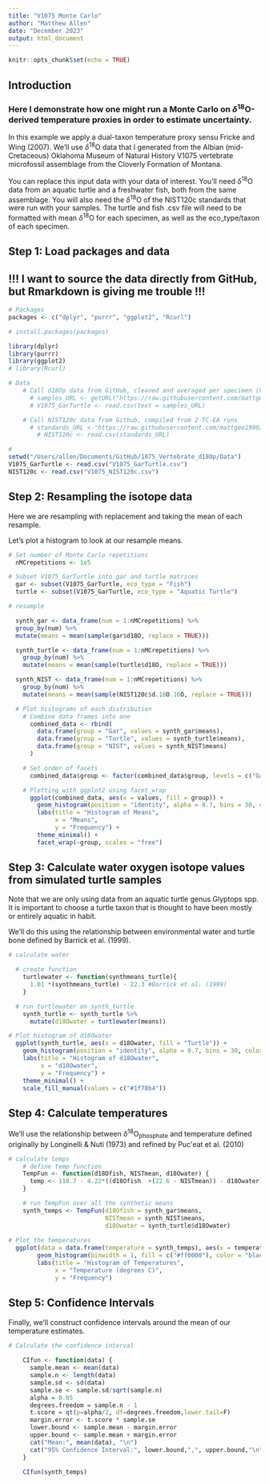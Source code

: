 ```yaml
---
title: "V1075 Monte Carlo"
author: "Matthew Allen"
date: "December 2023"
output: html_document
---
```


```r
knitr::opts_chunk$set(echo = TRUE)
```


## Introduction


### Here I demonstrate how one might run a Monte Carlo on $\delta$^18^O-derived temperature proxies in order to estimate uncertainty. 


In this example we apply a dual-taxon temperature proxy sensu Fricke and Wing (2007). We'll use $\delta$^18^O data that I generated from the Albian (mid-Cretaceous) Oklahoma Museum of Natural History V1075 vertebrate microfossil assemblage from the Cloverly Formation of Montana. 


You can replace this input data with your data of interest. You'll need $\delta$^18^O data from an aquatic turtle and a freshwater fish, both from the same assemblage. You will also need the $\delta$^18^O of the NIST120c standards that were run with your samples. The turtle and fish .csv file will need to be formatted with mean $\delta$^18^O for each specimen, as well as the eco_type/taxon of each specimen.



## Step 1: Load packages and data

## !!! I want to source the data directly from GitHub, but Rmarkdown is giving me trouble !!!


```r
# Packages
packages <- c("dplyr", "purrr", "ggplot2", "Rcurl")

# install.packages(packages)

library(dplyr)
library(purrr)
library(ggplot2)
# library(Rcurl)

# Data
    # Call d18Op data from GitHub, cleaned and averaged per specimen (V1075_BySpec.csv)
      # samples_URL <- getURL("https://raw.githubusercontent.com/mattgeo1990/1075_Vertebrate_d18Op/main/Data/V1075_GarTurtle")
      # V1075_GarTurtle <- read.csv(text = samples_URL)

    # Call NIST120c data from Github, compiled from 2 TC-EA runs
      # standards_URL <-"https://raw.githubusercontent.com/mattgeo1990/1075_Vertebrate_d18Op/main/Data/V1075_NIST120c.csv"
        # NIST120c <- read.csv(standards_URL)

# 
setwd("/Users/allen/Documents/GitHub/1075_Vertebrate_d18Op/Data")
V1075_GarTurtle <- read.csv("V1075_GarTurtle.csv")
NIST120c <- read.csv("V1075_NIST120c.csv")

```


## Step 2: Resampling the isotope data


Here we are resampling with replacement and taking the mean of each resample.


Let's plot a histogram to look at our resample means.

```r

# Set number of Monte Carlo repetitions 
  nMCrepetitions <- 1e5

# Subset V1075_GarTurtle into gar and turtle matrices
  gar <- subset(V1075_GarTurtle, eco_type = "Fish")
  turtle <- subset(V1075_GarTurtle, eco_type = "Aquatic Turtle")

# resample

  synth_gar <- data_frame(num = 1:nMCrepetitions) %>% 
  group_by(num) %>% 
  mutate(means = mean(sample(gar$d18O, replace = TRUE))) 

  synth_turtle <- data_frame(num = 1:nMCrepetitions) %>% 
    group_by(num) %>% 
    mutate(means = mean(sample(turtle$d18O, replace = TRUE))) 

  synth_NIST <- data_frame(num = 1:nMCrepetitions) %>% 
    group_by(num) %>% 
    mutate(means = mean(sample(NIST120c$d.18O.16O, replace = TRUE))) 

  # Plot histograms of each distribution
    # Combine data frames into one
      combined_data <- rbind(
        data.frame(group = "Gar", values = synth_gar$means),
        data.frame(group = "Turtle", values = synth_turtle$means),
        data.frame(group = "NIST", values = synth_NIST$means)
      )

    # Set order of facets
      combined_data$group <- factor(combined_data$group, levels = c("Gar", "Turtle", "NIST"))

    # Plotting with ggplot2 using facet_wrap
      ggplot(combined_data, aes(x = values, fill = group)) +
        geom_histogram(position = "identity", alpha = 0.7, bins = 30, color = "black") +
        labs(title = "Histogram of Means",
             x = "Means",
             y = "Frequency") +
        theme_minimal() +
        facet_wrap(~group, scales = "free")

```

## Step 3: Calculate water oxygen isotope values from simulated turtle samples 

Note that we are only using data from an aquatic turtle genus Glyptops spp. It is important to choose a turtle taxon that is thought to have been mostly or entirely aquatic in habit.

We'll do this using the relationship between environmental water and turtle bone defined by Barrick et al. (1999).

```r
# calculate water

  # create function
    turtlewater <- function(synthmeans_turtle){
      1.01 *(synthmeans_turtle) - 22.3 #Barrick et al. (1999)
    }

  # run turtlewater on synth_turtle
    synth_turtle <- synth_turtle %>%
      mutate(d18Owater = turtlewater(means))

# Plot histogram of d18Owater
  ggplot(synth_turtle, aes(x = d18Owater, fill = "Turtle")) +
    geom_histogram(position = "identity", alpha = 0.7, bins = 30, color = "black") +
    labs(title = "Histogram of d18Owater",
         x = "d18Owater",
         y = "Frequency") +
    theme_minimal() +
    scale_fill_manual(values = c("#1f78b4"))

```

## Step 4: Calculate temperatures

We'll use the relationship between $\delta$^18^O~phosphate~ and temperature defined originally by Longinelli & Nuti (1973) and refined by Puc\'eat et al. (2010)

```r
# calculate temps
    # define temp function
    TempFun <- function(d18Ofish, NISTmean, d18Owater) {
      temp <- 118.7 - 4.22*((d18Ofish  +(22.6 - NISTmean)) - d18Owater) 
    }

    # run TempFun over all the synthetic means
    synth_temps <- TempFun(d18Ofish = synth_gar$means, 
                           NISTmean = synth_NIST$means,
                           d18Owater = synth_turtle$d18Owater)
    
# Plot the temperatures
  ggplot(data = data.frame(temperature = synth_temps), aes(x = temperature)) +
        geom_histogram(binwidth = 1, fill = c("#ff0000"), color = "black", alpha = 0.7) +
        labs(title = "Histogram of Temperatures",
             x = "Temperature (degrees C)",
             y = "Frequency")
```


## Step 5: Confidence Intervals

Finally, we'll construct confidence intervals around the mean of our temperature estimates. 

```r
# Calculate the confidence interval
    
    CIfun <- function(data) {
      sample.mean <- mean(data)
      sample.n <- length(data)
      sample.sd <- sd(data)
      sample.se <- sample.sd/sqrt(sample.n)
      alpha = 0.05
      degrees.freedom = sample.n - 1
      t.score = qt(p=alpha/2, df=degrees.freedom,lower.tail=F)
      margin.error <- t.score * sample.se
      lower.bound <- sample.mean - margin.error
      upper.bound <- sample.mean + margin.error
      cat("Mean:", mean(data), "\n")
      cat("95% Confidence Interval:", lower.bound,",", upper.bound,"\n")
    }
    
    CIfun(synth_temps)
```

